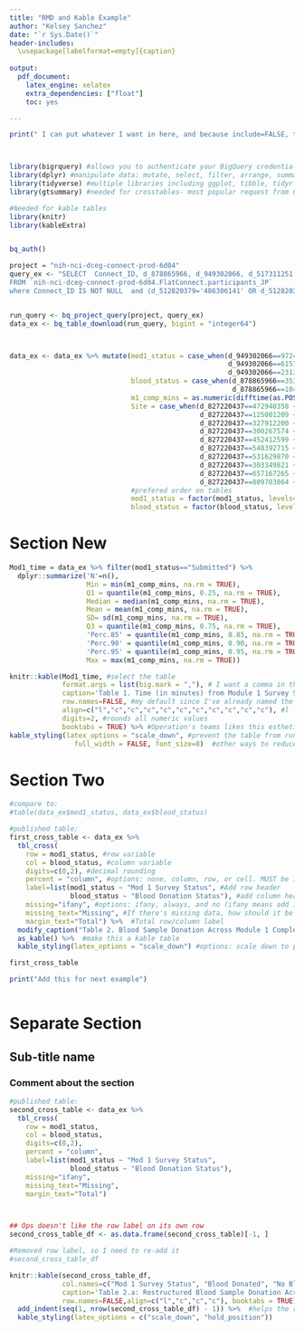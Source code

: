 ```yaml
---
title: "RMD and Kable Example"
author: "Kelsey Sanchez"
date: "`r Sys.Date()`"
header-includes:
  \usepackage[labelformat=empty]{caption}
  
output:
  pdf_document:
    latex_engine: xelatex
    extra_dependencies: ["float"]
    toc: yes

---
```



\newpage

```r

print(" I can put whatever I want in here, and because include=FALSE, this will never show up in my knitted output")




```


```r

library(bigrquery) #allows you to authenticate your BigQuery credentials
library(dplyr) #manipulate data: mutate, select, filter, arrange, summarise functions
library(tidyverse) #multiple libraries including ggplot, tibble, tidyr
library(gtsummary) #needed for crosstables- most popular request from Ops

#Needed for kable tables
library(knitr)
library(kableExtra)


bq_auth()

```



```r

project = "nih-nci-dceg-connect-prod-6d04"
query_ex <- "SELECT  Connect_ID, d_878865966, d_949302066, d_517311251, d_205553981, d_827220437
FROM `nih-nci-dceg-connect-prod-6d04.FlatConnect.participants_JP`
where Connect_ID IS NOT NULL  and (d_512820379='486306141' OR d_512820379='854703046') " 


run_query <- bq_project_query(project, query_ex)
data_ex <- bq_table_download(run_query, bigint = "integer64")



data_ex <- data_ex %>% mutate(mod1_status = case_when(d_949302066==972455046 ~ "Not Started",
                                                      d_949302066==615768760 ~ "Started",
                                                      d_949302066==231311385 ~ "Submitted"),
                              blood_status = case_when(d_878865966==353358909 ~ "Blood Donated",
                                                       d_878865966==104430631 ~ "No Blood Donated"),
                              m1_comp_mins = as.numeric(difftime(as.POSIXct(ymd_hms(d_517311251)), as.POSIXct(ymd_hms(d_205553981)), units="mins")),
                              Site = case_when(d_827220437==472940358 ~ "Baylor Scott and White Health",
                                               d_827220437==125001209 ~ "KP Colorado",
                                               d_827220437==327912200 ~ "KP Georgia",
                                               d_827220437==300267574 ~ "KP Hawaii",
                                               d_827220437==452412599 ~ "KP Northwest",
                                               d_827220437==548392715 ~ "Henry Ford",
                                               d_827220437==531629870 ~ "HealthPartners",
                                               d_827220437==303349821 ~ "Marshfield",
                                               d_827220437==657167265 ~ "Sanford",
                                               d_827220437==809703864 ~ "UChicago"),
                              #prefered order on tables
                              mod1_status = factor(mod1_status, levels=c("Not Started","Started","Submitted")),
                              blood_status = factor(blood_status, levels=c("Blood Donated","No Blood Donated")))


```

# Section New

```r

Mod1_time = data_ex %>% filter(mod1_status=="Submitted") %>% 
  dplyr::summarize('N'=n(),
                   Min = min(m1_comp_mins, na.rm = TRUE),
                   Q1 = quantile(m1_comp_mins, 0.25, na.rm = TRUE),
                   Median = median(m1_comp_mins, na.rm = TRUE),
                   Mean = mean(m1_comp_mins, na.rm = TRUE), 
                   SD= sd(m1_comp_mins, na.rm = TRUE),
                   Q3 = quantile(m1_comp_mins, 0.75, na.rm = TRUE),
                   'Perc.85' = quantile(m1_comp_mins, 0.85, na.rm = TRUE),
                   'Perc.90' = quantile(m1_comp_mins, 0.90, na.rm = TRUE),
                   'Perc.95' = quantile(m1_comp_mins, 0.95, na.rm = TRUE),
                   Max = max(m1_comp_mins, na.rm = TRUE)) 

knitr::kable(Mod1_time, #select the table
             format.args = list(big.mark = ","), # I want a comma in the thousands place
             caption='Table 1. Time (in minutes) from Module 1 Survey Start Time to Submission Time \n Among Active and Passive Recruits', #title
             row.names=FALSE, #my default since I've already named the rows 
             align=c("l","c","c","c","c","c","c","c","c","c","c"), #l for left and c for center, aligns each column evenly, with the row names shifted left
             digits=2, #rounds all numeric values
             booktabs = TRUE) %>% #Operation's teams likes this esthetic 
kable_styling(latex_options = "scale_down", #prevent the table from running over pdf width
                full_width = FALSE, font_size=8)  #other ways to reduce the size of a wide table

```


# Section Two

```r

#compare to:
#table(data_ex$mod1_status, data_ex$blood_status)

#published table:
first_cross_table <- data_ex %>%  
  tbl_cross(
    row = mod1_status, #row variable
    col = blood_status, #column variable
    digits=c(0,2), #decimal rounding
    percent = "column", #options: none, column, row, or cell. MUST be in quotation marks
    label=list(mod1_status ~ "Mod 1 Survey Status", #Add row header
               blood_status ~ "Blood Donation Status"), #add column header
    missing="ifany", #options: ifany, always, and no (ifany means add if there's missing data, always means add regardless of missing data or not)
    missing_text="Missing", #If there's missing data, how should it be labeled
    margin_text="Total") %>%  #Total row/column label
  modify_caption("Table 2. Blood Sample Donation Across Module 1 Completion") %>%
  as_kable() %>%  #make this a kable table
  kable_styling(latex_options = "scale_down") #options: scale down to prevent wide tables from running over the page, hold_position prevents the table from moving around in the pdf

first_cross_table


```

```r

print("Add this for next example")



```


\newpage
# Separate Section

## Sub-title name 

### Comment about the section

```r



#published table:
second_cross_table <- data_ex %>%  
  tbl_cross(
    row = mod1_status, 
    col = blood_status, 
    digits=c(0,2), 
    percent = "column",
    label=list(mod1_status ~ "Mod 1 Survey Status", 
               blood_status ~ "Blood Donation Status"),
    missing="ifany", 
    missing_text="Missing", 
    margin_text="Total") 



## Ops doesn't like the row label on its own row
second_cross_table_df <- as.data.frame(second_cross_table)[-1, ]

#Removed row label, so I need to re-add it
#second_cross_table_df

knitr::kable(second_cross_table_df, 
             col.names=c("Mod 1 Survey Status", "Blood Donated", "No Blood Donated", "Total Verified"), #Sometimes column Total and row Total requires different names
             caption='Table 2.a: Restructured Blood Sample Donation Across Module 1 Completion', 
             row.names=FALSE,align=c("l","c","c","c"), booktabs = TRUE) %>%  
  add_indent(seq(1, nrow(second_cross_table_df) - 1)) %>%  #helps the row title AND Total stand out when the rows are indented
  kable_styling(latex_options = c("scale_down", "hold_position"))

```









